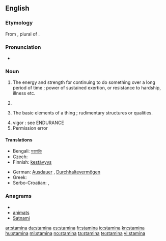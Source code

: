 ==English==

===Etymology===
From {{etyl|la}} {{term|stamina|stāmina|lang=la}}, plural of {{term|stamen|stāmen}}.

===Pronunciation===
* {{a|UK}} {{IPA|/ˈstamɪnə/}}

===Noun===
{{en-noun|-}}

# {{uncountable|now considered singular}} The energy and strength for continuing to do something over a long period of time ; power of sustained exertion, or resistance to hardship, illness etc.
# {{botany|rare}} {{plural of|[[stamen]]}}
# {{context|obsolete|as plural}} The basic elements of a thing ; rudimentary structures or qualities.
# vigor : see ENDURANCE
# Permission error
====Translations====
{{trans-top|power of sustained exertion}}
* Bengali: [[সহ্যশক্তি]]
* Czech: {{t-|cs|výdrž|f}}
* Finnish: [[kestävyys]]
{{trans-mid}}
* German: [[Ausdauer]] {{f}}, [[Durchhaltevermögen]] {{n}}
* Greek: {{t|el|αντοχή|f|sc=Grek}}
* Serbo-Croatian: {{t|sh|stamenost}},  {{t|sh|izdržljivost}}
{{trans-bottom}}

===Anagrams===
* {{alphagram|aaimnst}}
* [[animats#English|animats]]
* [[Satnami#English|Satnami]]

[[ar:stamina]]
[[da:stamina]]
[[es:stamina]]
[[fr:stamina]]
[[io:stamina]]
[[kn:stamina]]
[[hu:stamina]]
[[ml:stamina]]
[[no:stamina]]
[[ta:stamina]]
[[te:stamina]]
[[vi:stamina]]